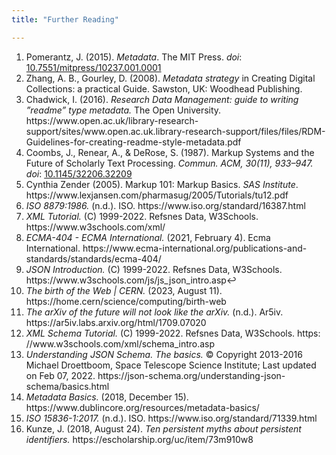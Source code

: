 ```yaml
---
title: "Further Reading"

---
```


1. Pomerantz, J. (2015). *Metadata*. The MIT Press. *doi*: [10.7551/mitpress/10237.001.0001](https://doi.org/10.7551/mitpress/10237.001.0001)
2. Zhang, A. B., Gourley, D. (2008). *Metadata strategy* in Creating Digital Collections: a practical Guide. Sawston, UK: Woodhead Publishing.
3. Chadwick, I. (2016). *Research Data Management: guide to writing ”readme” type metadata.* The Open University. https://www.open.ac.uk/library-research-support/sites/www.open.ac.uk.library-research-support/files/files/RDM-Guidelines-for-creating-readme-style-metadata.pdf
4. Coombs, J., Renear, A., & DeRose, S. (1987). Markup Systems and the Future of Scholarly Text Processing. *Commun. ACM, 30(11), 933–947.* *doi*: [10.1145/32206.32209](https://doi.org/10.1145/32206.32209)
5. Cynthia Zender (2005). Markup 101: Markup Basics. *SAS Institute*. https://www.lexjansen.com/pharmasug/2005/Tutorials/tu12.pdf
6. *ISO 8879:1986.* (n.d.). ISO. https://www.iso.org/standard/16387.html
7. *XML Tutorial.* (C) 1999-2022. Refsnes Data, W3Schools. https://www.w3schools.com/xml/
8. *ECMA-404 - ECMA International.* (2021, February 4). Ecma International. https://www.ecma-international.org/publications-and-standards/standards/ecma-404/
9. *JSON Introduction.* (C) 1999-2022. Refsnes Data, W3Schools. https://www.w3schools.com/js/js_json_intro.asp↩︎
10. *The birth of the Web | CERN.* (2023, August 11). https://home.cern/science/computing/birth-web
11. *The arXiv of the future will not look like the arXiv.* (n.d.). Ar5iv. https://ar5iv.labs.arxiv.org/html/1709.07020
12. *XML Schema Tutorial.* (C) 1999-2022. Refsnes Data, W3Schools. https: //www.w3schools.com/xml/schema_intro.asp
13. *Understanding JSON Schema. The basics.* © Copyright 2013-2016 Michael Droettboom, Space Telescope Science Institute; Last updated on Feb 07, 2022. https://json-schema.org/understanding-json-schema/basics.html
14. *Metadata Basics.* (2018, December 15). https://www.dublincore.org/resources/metadata-basics/
15. *ISO 15836-1:2017.* (n.d.). ISO. https://www.iso.org/standard/71339.html
16. Kunze, J. (2018, August 24). *Ten persistent myths about persistent identifiers.* https://escholarship.org/uc/item/73m910w8


